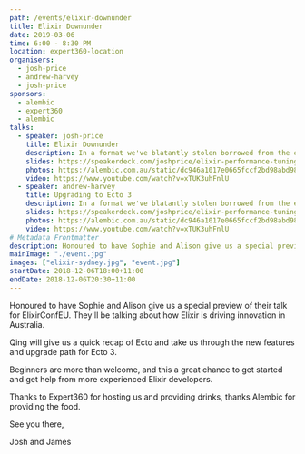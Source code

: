 ```yaml
---
path: /events/elixir-downunder
title: Elixir Downunder
date: 2019-03-06
time: 6:00 - 8:30 PM
location: expert360-location
organisers:
  - josh-price
  - andrew-harvey
  - josh-price
sponsors:
  - alembic
  - expert360
  - alembic
talks:
  - speaker: josh-price
    title: Elixir Downunder
    description: In a format we've blatantly stolen borrowed from the end of year Cocoaheads trivia festival, we'll be throwing random questions at you which will stretch your noodles and maybe even teach you some interesting facts about Elixir or Erlang. Or maybe just programming in general.
    slides: https://speakerdeck.com/joshprice/elixir-performance-tuning
    photos: https://alembic.com.au/static/dc946a1017e0665fccf2bd98abd98a67/c9121/elixir-sydney-july.jpg
    video: https://www.youtube.com/watch?v=xTUK3uhFnlU
  - speaker: andrew-harvey
    title: Upgrading to Ecto 3
    description: In a format we've blatantly stolen borrowed from the end of year Cocoaheads trivia festival, we'll be throwing random questions at you which will stretch your noodles and maybe even teach you some interesting facts about Elixir or Erlang. Or maybe just programming in general.
    slides: https://speakerdeck.com/joshprice/elixir-performance-tuning
    photos: https://alembic.com.au/static/dc946a1017e0665fccf2bd98abd98a67/c9121/elixir-sydney-july.jpg
    video: https://www.youtube.com/watch?v=xTUK3uhFnlU
# Metadata Frontmatter
description: Honoured to have Sophie and Alison give us a special preview of their talk for ElixirConfEU. They'll be talking about how Elixir is driving innovation in Australia.
mainImage: "./event.jpg"
images: ["elixir-sydney.jpg", "event.jpg"]
startDate: 2018-12-06T18:00+11:00
endDate: 2018-12-06T20:30+11:00
---
```


Honoured to have Sophie and Alison give us a special preview of their talk for ElixirConfEU. They'll be talking about how Elixir is driving innovation in Australia.

Qing will give us a quick recap of Ecto and take us through the new features and upgrade path for Ecto 3.

Beginners are more than welcome, and this a great chance to get started and get help from more experienced Elixir developers.

Thanks to Expert360 for hosting us and providing drinks, thanks Alembic for providing the food.

See you there,

Josh and James
